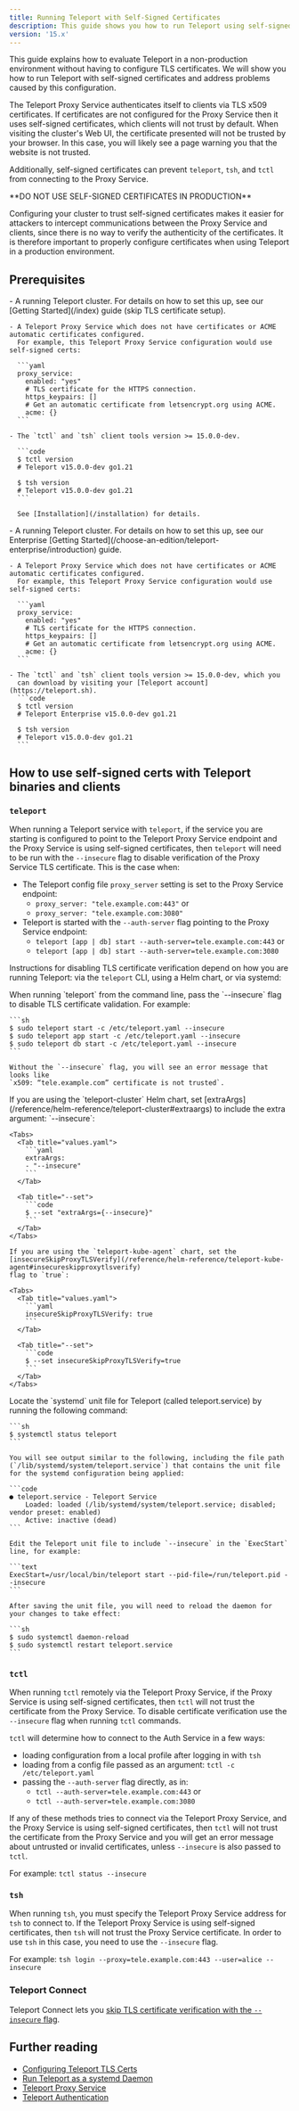 ```yaml
---
title: Running Teleport with Self-Signed Certificates
description: This guide shows you how to run Teleport using self-signed certificates, which is helpful for testing or demo environments.
version: '15.x'
---
```


This guide explains how to evaluate Teleport in a
non-production environment without having to configure TLS certificates.
We will show you how to run Teleport with self-signed certificates and address
problems caused by this configuration.

The Teleport Proxy Service authenticates itself to clients via TLS x509 certificates.
If certificates are not configured for the Proxy Service then it uses self-signed certificates,
which clients will not trust by default.
When visiting the cluster's Web UI, the certificate presented will not be trusted by your browser. In this case,
you will likely see a page warning you that the website is not trusted.

Additionally, self-signed certificates can prevent `teleport`, `tsh`, and `tctl` from connecting
to the Proxy Service.

<Warning>
  **DO NOT USE SELF-SIGNED CERTIFICATES IN PRODUCTION**

  Configuring your cluster to trust self-signed certificates
  makes it easier for attackers to intercept communications
  between the Proxy Service and clients, since there is no
  way to verify the authenticity of the certificates.
  It is therefore important to properly configure certificates
  when using Teleport in a production environment.
</Warning>

## Prerequisites

<Tabs>
  <Tab title="Open Source">
    - A running Teleport cluster. For details on how to set this up, see our
      [Getting Started](/index) guide (skip TLS certificate setup).

    - A Teleport Proxy Service which does not have certificates or ACME automatic certificates configured.
      For example, this Teleport Proxy Service configuration would use self-signed certs:

      ```yaml
      proxy_service:
        enabled: "yes"
        # TLS certificate for the HTTPS connection.
        https_keypairs: []
        # Get an automatic certificate from letsencrypt.org using ACME.
        acme: {}
      ```

    - The `tctl` and `tsh` client tools version >= 15.0.0-dev.

      ```code
      $ tctl version
      # Teleport v15.0.0-dev go1.21

      $ tsh version
      # Teleport v15.0.0-dev go1.21
      ```

      See [Installation](/installation) for details.
  </Tab>

  <Tab title="Enterprise">
    - A running Teleport cluster. For details on how to set this up, see our Enterprise
      [Getting Started](/choose-an-edition/teleport-enterprise/introduction) guide.

    - A Teleport Proxy Service which does not have certificates or ACME automatic certificates configured.
      For example, this Teleport Proxy Service configuration would use self-signed certs:

      ```yaml
      proxy_service:
        enabled: "yes"
        # TLS certificate for the HTTPS connection.
        https_keypairs: []
        # Get an automatic certificate from letsencrypt.org using ACME.
        acme: {}
      ```

    - The `tctl` and `tsh` client tools version >= 15.0.0-dev, which you
      can download by visiting your [Teleport account](https://teleport.sh).
      ```code
      $ tctl version
      # Teleport Enterprise v15.0.0-dev go1.21

      $ tsh version
      # Teleport v15.0.0-dev go1.21
      ```
  </Tab>
</Tabs>

## How to use self-signed certs with Teleport binaries and clients

### `teleport`

When running a Teleport service with `teleport`, if the service you are starting is configured to point to
the Teleport Proxy Service endpoint and the Proxy Service is using self-signed certificates, then `teleport` will need
to be run with the `--insecure` flag to disable verification of the
Proxy Service TLS certificate. This is the case when:

- The Teleport config file `proxy_server` setting is set to the Proxy Service endpoint:
  - `proxy_server: "tele.example.com:443"` or
  - `proxy_server: "tele.example.com:3080"`
- Teleport is started with the `--auth-server` flag pointing to the Proxy Service endpoint:
  - `teleport [app | db] start --auth-server=tele.example.com:443` or
  - `teleport [app | db] start --auth-server=tele.example.com:3080`

Instructions for disabling TLS certificate verification depend on how you are
running Teleport: via the `teleport` CLI, using a Helm chart, or via systemd:

<Tabs>
  <Tab title="Using the CLI">
    When running `teleport` from the command line, pass the `--insecure` flag to disable
    TLS certificate validation. For example:

    ```sh
    $ sudo teleport start -c /etc/teleport.yaml --insecure
    $ sudo teleport app start -c /etc/teleport.yaml --insecure
    $ sudo teleport db start -c /etc/teleport.yaml --insecure
    ```

    Without the `--insecure` flag, you will see an error message that looks like
    `x509: “tele.example.com” certificate is not trusted`.
  </Tab>

  <Tab title="Helm chart">
    If you are using the `teleport-cluster` Helm chart, set
    [extraArgs](/reference/helm-reference/teleport-cluster#extraargs)
    to include the extra argument: `--insecure`:

    <Tabs>
      <Tab title="values.yaml">
        ```yaml
        extraArgs:
        - "--insecure"
        ```
      </Tab>

      <Tab title="--set">
        ```code
        $ --set "extraArgs={--insecure}"
        ```
      </Tab>
    </Tabs>

    If you are using the `teleport-kube-agent` chart, set the
    [insecureSkipProxyTLSVerify](/reference/helm-reference/teleport-kube-agent#insecureskipproxytlsverify)
    flag to `true`:

    <Tabs>
      <Tab title="values.yaml">
        ```yaml
        insecureSkipProxyTLSVerify: true
        ```
      </Tab>

      <Tab title="--set">
        ```code
        $ --set insecureSkipProxyTLSVerify=true
        ```
      </Tab>
    </Tabs>
  </Tab>

  <Tab title="systemd">
    Locate the `systemd` unit file for Teleport (called teleport.service) by running the following command:

    ```sh
    $ systemctl status teleport
    ```

    You will see output similar to the following, including the file path (`/lib/systemd/system/teleport.service`) that contains the unit file for the systemd configuration being applied:

    ```code
    ● teleport.service - Teleport Service
        Loaded: loaded (/lib/systemd/system/teleport.service; disabled; vendor preset: enabled)
        Active: inactive (dead)
    ```

    Edit the Teleport unit file to include `--insecure` in the `ExecStart` line, for example:

    ```text
    ExecStart=/usr/local/bin/teleport start --pid-file=/run/teleport.pid --insecure
    ```

    After saving the unit file, you will need to reload the daemon for your changes to take effect:

    ```sh
    $ sudo systemctl daemon-reload
    $ sudo systemctl restart teleport.service
    ```
  </Tab>
</Tabs>

### `tctl`

When running `tctl` remotely via the Teleport Proxy Service, if the Proxy Service is using self-signed
certificates, then `tctl` will not trust the certificate from the Proxy Service.
To disable certificate verification use the `--insecure` flag when running `tctl` commands.

`tctl` will determine how to connect to the Auth Service in a few ways:

- loading configuration from a local profile after logging in with `tsh`
- loading from a config file passed as an argument: `tctl -c /etc/teleport.yaml`
- passing the `--auth-server` flag directly, as in:
  - `tctl --auth-server=tele.example.com:443` or
  - `tctl --auth-server=tele.example.com:3080`

If any of these methods tries to connect via the Teleport Proxy Service, and the Proxy Service is using
self-signed certificates, then `tctl` will not trust the certificate from the Proxy Service and you will get an
error message about
untrusted or invalid certificates, unless `--insecure` is also passed to `tctl`.

For example: `tctl status --insecure`

### `tsh`

When running `tsh`, you must specify the Teleport Proxy Service address for `tsh` to connect to.
If the Teleport Proxy Service is using self-signed certificates, then `tsh` will not trust the Proxy Service
certificate.
In order to use `tsh` in this case, you need to use the `--insecure` flag.

For example: `tsh login --proxy=tele.example.com:443 --user=alice --insecure`

### Teleport Connect

Teleport Connect lets you [skip TLS certificate verification with the `--insecure`
flag](/connect-your-client/teleport-connect#skipping-tls-certificate-verification).

## Further reading

- [Configuring Teleport TLS Certs](/index#configure-teleport)
- [Run Teleport as a systemd Daemon](/management/admin/daemon)
- [Teleport Proxy Service](/architecture/proxy)
- [Teleport Authentication](/architecture/authentication)
